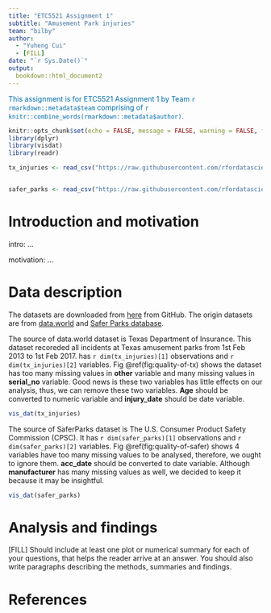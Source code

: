 ```yaml
---
title: "ETC5521 Assignment 1"
subtitle: "Amusement Park injuries"
team: "bilby"
author:
  - "Yuheng Cui"
  - [FILL]
date: "`r Sys.Date()`"
output: 
  bookdown::html_document2
---
```


[This assignment is for ETC5521 Assignment 1 by Team `r rmarkdown::metadata$team` comprising of `r knitr::combine_words(rmarkdown::metadata$author)`.]{style="color:#006DAE;"}

```r
knitr::opts_chunk$set(echo = FALSE, message = FALSE, warning = FALSE, fig.align = "center")
library(dplyr)
library(visdat)
library(readr)
```

```r
tx_injuries <- read_csv("https://raw.githubusercontent.com/rfordatascience/tidytuesday/master/data/2019/2019-09-10/tx_injuries.csv")


safer_parks <- read_csv("https://raw.githubusercontent.com/rfordatascience/tidytuesday/master/data/2019/2019-09-10/saferparks.csv")
```

# Introduction and motivation

intro: ...

motivation: ...

# Data description

The datasets are downloaded from [here](https://github.com/rfordatascience/tidytuesday/tree/master/data/2019/2019-09-10) from GitHub. The origin datasets are from [data.world](https://data.world/amillerbernd/texas-amusement-park-accidents) and [Safer Parks database](https://ridesdatabase.org/saferparks/data/).

The source of data.world dataset is Texas Department of Insurance. This dataset recoreded all incidents at Texas amusement parks from 1st Feb 2013 to 1st Feb 2017. has `r dim(tx_injuries)[1]` observations and `r dim(tx_injuries)[2]` variables. Fig \@ref(fig:quality-of-tx) shows the dataset has too many missing values in **other** variable and many missing values in **serial_no** variable. Good news is these two variables has little effects on our analysis, thus, we can remove these two variables. **Age** should be converted to numeric variable and **injury_date** should be date variable.

```r
vis_dat(tx_injuries)
```


The source of SaferParks dataset is The U.S. Consumer Product Safety Commission (CPSC). It has `r dim(safer_parks)[1]` observations and `r dim(safer_parks)[2]` variables. Fig \@ref(fig:quality-of-safer) shows 4 variables have too many missing values to be analysed, therefore, we ought to ignore them. **acc_date** should be converted to date variable. Although **manufacturer** has many missing values as well, we decided to keep it because it may be insightful.

```r
vis_dat(safer_parks)
```

# Analysis and findings

[FILL] Should include at least one plot or numerical summary for each of your questions, that helps the reader arrive at an answer. You should also write paragraphs describing the methods, summaries and findings. 

# References
